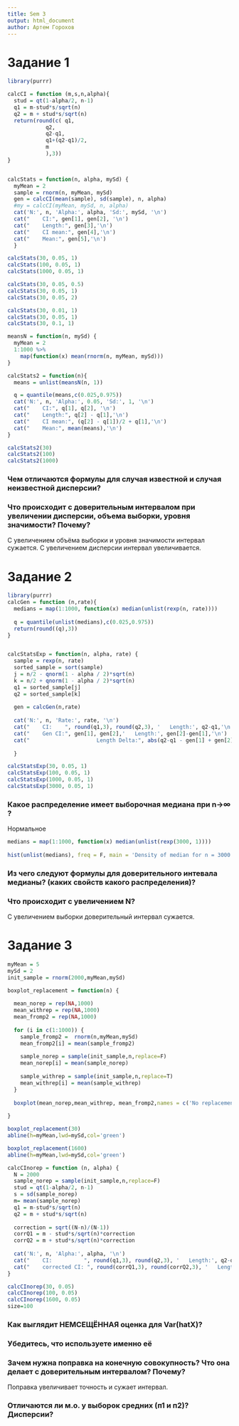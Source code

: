 ```yaml
---
title: Sem 3
output: html_document
author: Артем Горохов
---
```


# Задание 1

```r
library(purrr)

calcCI = function (m,s,n,alpha){
  stud = qt(1-alpha/2, n-1)
  q1 = m-stud*s/sqrt(n)
  q2 = m + stud*s/sqrt(n)
  return(round(c( q1,
            q2,
            q2-q1,
            q1+(q2-q1)/2,
            m
            ),3))
}


calcStats = function(n, alpha, mySd) {
  myMean = 2
  sample = rnorm(n, myMean, mySd)
  gen = calcCI(mean(sample), sd(sample), n, alpha)
  #my = calcCI(myMean, mySd, n, alpha)
  cat('N:', n, 'Alpha:', alpha, 'Sd:', mySd, '\n')
  cat("    CI:", gen[1], gen[2], '\n')
  cat("    Length:", gen[3],'\n')
  cat("    CI mean:", gen[4],'\n')
  cat("    Mean:", gen[5],'\n')
  }

calcStats(30, 0.05, 1)
calcStats(100, 0.05, 1)
calcStats(1000, 0.05, 1)
```


```r
calcStats(30, 0.05, 0.5)
calcStats(30, 0.05, 1)
calcStats(30, 0.05, 2)
```

```r
calcStats(30, 0.01, 1)
calcStats(30, 0.05, 1)
calcStats(30, 0.1, 1)
```

```r
meansN = function(n, mySd) {
  myMean = 2
  1:1000 %>%
    map(function(x) mean(rnorm(n, myMean, mySd)))
}

calcStats2 = function(n){
  means = unlist(meansN(n, 1))

  q = quantile(means,c(0.025,0.975))
  cat('N:', n, 'Alpha:', 0.05, 'Sd:', 1, '\n')
  cat("    CI:", q[1], q[2], '\n')
  cat("    Length:", q[2] - q[1],'\n')
  cat("    CI mean:", (q[2] - q[1])/2 + q[1],'\n')
  cat("    Mean:", mean(means),'\n')
}

calcStats2(30)
calcStats2(100)
calcStats2(1000)
```

### Чем отличаются формулы для случая известной и случая неизвестной дисперсии?



### Что происходит с доверительным интервалом при увеличении дисперсии, объема выборки, уровня значимости? Почему?

С увеличением объёма выборки и уровня значимости интервал сужается. С увеличением дисперсии интервал увеличивается.

# Задание 2

```r
library(purrr)
calcGen = function (n,rate){
  medians = map(1:1000, function(x) median(unlist(rexp(n, rate))))
  
  q = quantile(unlist(medians),c(0.025,0.975))
  return(round((q),3))
}


calcStatsExp = function(n, alpha, rate) {
  sample = rexp(n, rate)
  sorted_sample = sort(sample)
  j = n/2 - qnorm(1 - alpha / 2)*sqrt(n)
  k = n/2 + qnorm(1 - alpha / 2)*sqrt(n)
  q1 = sorted_sample[j]
  q2 = sorted_sample[k]
  
  gen = calcGen(n,rate)
  
  cat('N:', n, 'Rate:', rate, '\n')
  cat("    CI:    ", round(q1,3), round(q2,3), '   Length:', q2-q1,'\n')
  cat("    Gen CI:", gen[1], gen[2],'   Length:', gen[2]-gen[1],'\n')
  cat("                     Length Delta:", abs(q2-q1 - gen[1] + gen[2]),'\n\n')
  
  }

calcStatsExp(30, 0.05, 1)
calcStatsExp(100, 0.05, 1)
calcStatsExp(1000, 0.05, 1)
calcStatsExp(3000, 0.05, 1)

```


### Какое распределение имеет выборочная медиана при n->∞ ?
 Нормальное
 
```r
medians = map(1:1000, function(x) median(unlist(rexp(3000, 1))))
  
hist(unlist(medians), freq = F, main = 'Density of median for n = 3000', xlab = 'median')
```

### Из чего следуют формулы для доверительного интевала медианы? (каких свойств какого распределения)?

### Что происходит с увеличением N?
С увеличением выборки доверительный интервал сужается.

# Задание 3

```r
myMean = 5
mySd = 2
init_sample = rnorm(2000,myMean,mySd)

boxplot_replacement = function(n) {
  
  mean_norep = rep(NA,1000) 
  mean_withrep = rep(NA,1000)
  mean_fromp2 = rep(NA,1000)
  
  for (i in c(1:1000)) {
    sample_fromp2 =  rnorm(n,myMean,mySd) 
    mean_fromp2[i] = mean(sample_fromp2)
    
    sample_norep = sample(init_sample,n,replace=F)
    mean_norep[i] = mean(sample_norep)
    
    sample_withrep = sample(init_sample,n,replace=T)
    mean_withrep[i] = mean(sample_withrep)
  }
  
  boxplot(mean_norep,mean_withrep, mean_fromp2,names = c('No replacement','With replacement', 'NewSamples'))
    
}

boxplot_replacement(30)
abline(h=myMean,lwd=mySd,col='green')

```

```r
boxplot_replacement(1600)
abline(h=myMean,lwd=mySd,col='green')
```

```r
calcCInorep = function (n, alpha) {
  N = 2000
  sample_norep = sample(init_sample,n,replace=F)
  stud = qt(1-alpha/2, n-1)
  s = sd(sample_norep)
  m= mean(sample_norep)
  q1 = m-stud*s/sqrt(n)
  q2 = m + stud*s/sqrt(n)
  
  correction = sqrt((N-n)/(N-1))
  corrQ1 = m - stud*s/sqrt(n)*correction
  corrQ2 = m + stud*s/sqrt(n)*correction
  
  cat('N:', n, 'Alpha:', alpha, '\n')
  cat("    CI:          ", round(q1,3), round(q2,3), '   Length:', q2-q1,'\n')
  cat("    corrected CI: ", round(corrQ1,3), round(corrQ2,3), '   Length:', corrQ2-corrQ1,'\n')
}

calcCInorep(30, 0.05)
calcCInorep(100, 0.05)
calcCInorep(1600, 0.05)
size=100
```

### Как выглядит НЕМСЕЩЁННАЯ оценка для Var(hatX)?

### Убедитесь, что используете именно её

### Зачем нужна поправка на конечную совокупность? Что она делает с доверительным интервалом? Почему?

Поправка увеличивает точность и сужает интервал.

### Отличаются ли м.о. у выборок средних (п1 и п2)? Дисперсии?
